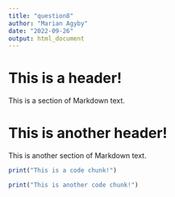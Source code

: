 ```yaml
---
title: "question8"
author: "Marian Agyby"
date: "2022-09-26"
output: html_document
---
```


# This is a header!
This is a section of Markdown text.

# This is another header!
This is another section of Markdown text.

```R
print("This is a code chunk!")
```

```R
print("This is another code chunk!")
```
